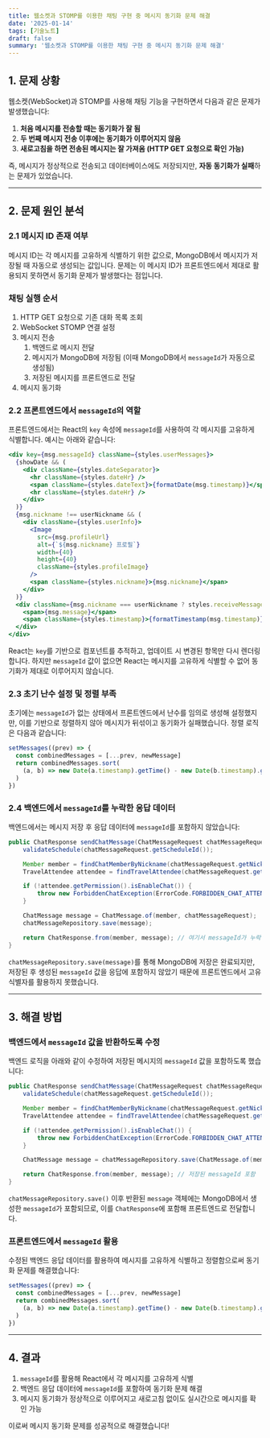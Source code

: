 ```yaml
---
title: 웹소켓과 STOMP를 이용한 채팅 구현 중 메시지 동기화 문제 해결
date: '2025-01-14'
tags: [기술노트]
draft: false
summary: '웹소켓과 STOMP를 이용한 채팅 구현 중 메시지 동기화 문제 해결'
---
```


## 1. 문제 상황

웹소켓(WebSocket)과 STOMP를 사용해 채팅 기능을 구현하면서 다음과 같은 문제가 발생했습니다:

1. **처음 메시지를 전송할 때는 동기화가 잘 됨**
2. **두 번째 메시지 전송 이후에는 동기화가 이루어지지 않음**
3. **새로고침을 하면 전송된 메시지는 잘 가져옴 (HTTP GET 요청으로 확인 가능)**

즉, 메시지가 정상적으로 전송되고 데이터베이스에도 저장되지만, **자동 동기화가 실패**하는 문제가 있었습니다.

---

## 2. 문제 원인 분석

### 2.1 메시지 ID 존재 여부

메시지 ID는 각 메시지를 고유하게 식별하기 위한 값으로, MongoDB에서 메시지가 저장될 때 자동으로 생성되는 값입니다. 문제는 이 메시지 ID가 프론트엔드에서 제대로 활용되지 못하면서 동기화 문제가 발생했다는 점입니다.

### 채팅 실행 순서

1. HTTP GET 요청으로 기존 대화 목록 조회
2. WebSocket STOMP 연결 설정
3. 메시지 전송
   1. 백엔드로 메시지 전달
   2. 메시지가 MongoDB에 저장됨 (이때 MongoDB에서 `messageId`가 자동으로 생성됨)
   3. 저장된 메시지를 프론트엔드로 전달
4. 메시지 동기화

### 2.2 프론트엔드에서 `messageId`의 역할

프론트엔드에서는 React의 `key` 속성에 `messageId`를 사용하여 각 메시지를 고유하게 식별합니다. 예시는 아래와 같습니다:

```jsx
<div key={msg.messageId} className={styles.userMessages}>
  {showDate && (
    <div className={styles.dateSeparator}>
      <hr className={styles.dateHr} />
      <span className={styles.dateText}>{formatDate(msg.timestamp)}</span>
      <hr className={styles.dateHr} />
    </div>
  )}
  {msg.nickname !== userNickname && (
    <div className={styles.userInfo}>
      <Image
        src={msg.profileUrl}
        alt={`${msg.nickname} 프로필`}
        width={40}
        height={40}
        className={styles.profileImage}
      />
      <span className={styles.nickname}>{msg.nickname}</span>
    </div>
  )}
  <div className={msg.nickname === userNickname ? styles.receiveMessage : styles.sentMessage}>
    <span>{msg.message}</span>
    <span className={styles.timestamp}>{formatTimestamp(msg.timestamp)}</span>
  </div>
</div>
```

React는 `key`를 기반으로 컴포넌트를 추적하고, 업데이트 시 변경된 항목만 다시 렌더링합니다. 하지만 `messageId` 값이 없으면 React는 메시지를 고유하게 식별할 수 없어 동기화가 제대로 이루어지지 않습니다.

### 2.3 초기 난수 설정 및 정렬 부족

초기에는 `messageId`가 없는 상태에서 프론트엔드에서 난수를 임의로 생성해 설정했지만, 이를 기반으로 정렬하지 않아 메시지가 뒤섞이고 동기화가 실패했습니다. 정렬 로직은 다음과 같습니다:

```jsx
setMessages((prev) => {
  const combinedMessages = [...prev, newMessage]
  return combinedMessages.sort(
    (a, b) => new Date(a.timestamp).getTime() - new Date(b.timestamp).getTime()
  )
})
```

### 2.4 백엔드에서 `messageId`를 누락한 응답 데이터

백엔드에서는 메시지 저장 후 응답 데이터에 `messageId`를 포함하지 않았습니다:

```java
public ChatResponse sendChatMessage(ChatMessageRequest chatMessageRequest) {
    validateSchedule(chatMessageRequest.getScheduleId());

    Member member = findChatMemberByNickname(chatMessageRequest.getNickname());
    TravelAttendee attendee = findTravelAttendee(chatMessageRequest.getScheduleId(), member.getUserId());

    if (!attendee.getPermission().isEnableChat()) {
        throw new ForbiddenChatException(ErrorCode.FORBIDDEN_CHAT_ATTENDEE);
    }

    ChatMessage message = ChatMessage.of(member, chatMessageRequest);
    chatMessageRepository.save(message);

    return ChatResponse.from(member, message); // 여기서 messageId가 누락됨
}

```

`chatMessageRepository.save(message)`를 통해 MongoDB에 저장은 완료되지만, 저장된 후 생성된 `messageId` 값을 응답에 포함하지 않았기 때문에 프론트엔드에서 고유 식별자를 활용하지 못했습니다.

---

## 3. 해결 방법

### 백엔드에서 `messageId` 값을 반환하도록 수정

백엔드 로직을 아래와 같이 수정하여 저장된 메시지의 `messageId` 값을 포함하도록 했습니다:

```java
public ChatResponse sendChatMessage(ChatMessageRequest chatMessageRequest) {
    validateSchedule(chatMessageRequest.getScheduleId());

    Member member = findChatMemberByNickname(chatMessageRequest.getNickname());
    TravelAttendee attendee = findTravelAttendee(chatMessageRequest.getScheduleId(), member.getUserId());

    if (!attendee.getPermission().isEnableChat()) {
        throw new ForbiddenChatException(ErrorCode.FORBIDDEN_CHAT_ATTENDEE);
    }

    ChatMessage message = chatMessageRepository.save(ChatMessage.of(member, chatMessageRequest));

    return ChatResponse.from(member, message); // 저장된 messageId 포함
}

```

`chatMessageRepository.save()` 이후 반환된 `message` 객체에는 MongoDB에서 생성한 `messageId`가 포함되므로, 이를 `ChatResponse`에 포함해 프론트엔드로 전달합니다.

### 프론트엔드에서 `messageId` 활용

수정된 백엔드 응답 데이터를 활용하여 메시지를 고유하게 식별하고 정렬함으로써 동기화 문제를 해결했습니다:

```jsx
setMessages((prev) => {
  const combinedMessages = [...prev, newMessage]
  return combinedMessages.sort(
    (a, b) => new Date(a.timestamp).getTime() - new Date(b.timestamp).getTime()
  )
})
```

---

## 4. 결과

1. `messageId`를 활용해 React에서 각 메시지를 고유하게 식별
2. 백엔드 응답 데이터에 `messageId`를 포함하여 동기화 문제 해결
3. 메시지 동기화가 정상적으로 이루어지고 새로고침 없이도 실시간으로 메시지를 확인 가능

이로써 메시지 동기화 문제를 성공적으로 해결했습니다!

